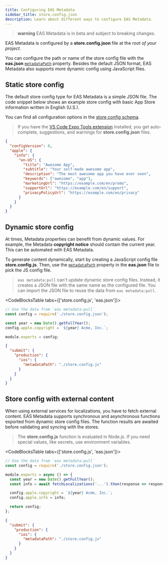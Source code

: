 ```yaml
---
title: Configuring EAS Metadata
sidebar_title: store.config.json
description: Learn about different ways to configure EAS Metadata.
---
```



> **warning** EAS Metadata is in beta and subject to breaking changes.

EAS Metadata is configured by a **store.config.json** file at the _root of your project_.

You can configure the path or name of the store config file with the **eas.json** [`metadataPath`](../../submit/eas-json.mdx#metadatapath) property.
Besides the default JSON format, EAS Metadata also supports more dynamic config using JavaScript files.

## Static store config

The default store config type for EAS Metadata is a simple JSON file.
The code snippet below shows an example store config with basic App Store information written in English (U.S.).

You can find all configuration options in the [store config schema](./schema.mdx).

> If you have the [VS Code Expo Tools extension](https://github.com/expo/vscode-expo#readme) installed, you get auto-complete, suggestions, and warnings for **store.config.json** files.

```json store.config.json
{
  "configVersion": 0,
  "apple": {
    "info": {
      "en-US": {
        "title": "Awesome App",
        "subtitle": "Your self-made awesome app",
        "description": "The most awesome app you have ever seen",
        "keywords": ["awesome", "app"],
        "marketingUrl": "https://example.com/en/promo",
        "supportUrl": "https://example.com/en/support",
        "privacyPolicyUrl": "https://example.com/en/privacy"
      }
    }
  }
}
```

## Dynamic store config

At times, Metadata properties can benefit from dynamic values. For example, the Metadata **copyright notice** should contain the current year. This can be automated with EAS Metadata.

To generate content dynamically, start by creating a JavaScript config file **store.config.js**. Then, use the [`metadataPath`](../../submit/eas-json.mdx#metadatapath) property in the **eas.json** file to pick the JS config file.

> `eas metadata:pull` can't update dynamic store config files. Instead, it creates a JSON file with the same name as the configured file. You can import the JSON file to reuse the data from `eas metadata:pull`.

<CodeBlocksTable tabs={['store.config.js', 'eas.json']}>

```js
// Use the data from `eas metadata:pull`
const config = require('./store.config.json');

const year = new Date().getFullYear();
config.apple.copyright = `${year} Acme, Inc.`;

module.exports = config;
```

```json
{
  "submit": {
    "production": {
      "ios": {
        "metadataPath": "./store.config.js"
      }
    }
  }
}
```

</CodeBlocksTable>

## Store config with external content

When using external services for localizations, you have to fetch external content.
EAS Metadata supports synchronous and asynchronous functions exported from dynamic store config files.
The function results are awaited before validating and syncing with the stores.

> The **store.config.js** function is evaluated in Node.js. If you need special values, like secrets, use environment variables.

<CodeBlocksTable tabs={['store.config.js', 'eas.json']}>

```js
// Use the data from `eas metadata:pull`
const config = require('./store.config.json');

module.exports = async () => {
  const year = new Date().getFullYear();
  const info = await fetchLocalizations('...').then(response => response.json());

  config.apple.copyright = `${year} Acme, Inc.`;
  config.apple.info = info;

  return config;
};
```

```json
{
  "submit": {
    "production": {
      "ios": {
        "metadataPath": "./store.config.js"
      }
    }
  }
}
```

</CodeBlocksTable>
